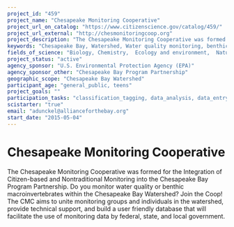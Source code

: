 ```yaml
---
project_id: "459"
project_name: "Chesapeake Monitoring Cooperative"
project_url_on_catalog: "https://www.citizenscience.gov/catalog/459/"
project_url_external: "http://chesmonitoringcoop.org"
project_description: "The Chesapeake Monitoring Cooperative was formed for the Integration of Citizen-based and Nontraditional Monitoring into the Chesapeake Bay Program Partnership.  Do you monitor water quality or benthic macroinvertebrates within the Chesapeake Bay Watershed? Join the Coop! The CMC aims to unite monitoring groups and individuals in the watershed, provide technical support, and build a user friendly database that will facilitate the use of monitoring data by federal, state, and local government."
keywords: "Chesapeake Bay, Watershed, Water quality monitoring, benthic macroinvertebrates, DO, pH, Nutrients, Sediment, Stream health"
fields_of_science: "Biology, Chemistry,  Ecology and environment,  Nature and outdoors"
project_status: "active"
agency_sponsor: "U.S. Environmental Protection Agency (EPA)"
agency_sponsor_other: "Chesapeake Bay Program Partnership"
geographic_scope: "Chesapeake Bay Watershed"
participant_age: "general_public, teens"
project_goals: ""
participation_tasks: "classification_tagging, data_analysis, data_entry, identification, learning, measurement,  observation, sample_analysis, site_selection_description, specimen_sample_collection"
scistarter: "true"
email: "adunckel@allianceforthebay.org"
start_date: "2015-05-04"
---
```


# Chesapeake Monitoring Cooperative

The Chesapeake Monitoring Cooperative was formed for the Integration of Citizen-based and Nontraditional Monitoring into the Chesapeake Bay Program Partnership.  Do you monitor water quality or benthic macroinvertebrates within the Chesapeake Bay Watershed? Join the Coop! The CMC aims to unite monitoring groups and individuals in the watershed, provide technical support, and build a user friendly database that will facilitate the use of monitoring data by federal, state, and local government.
